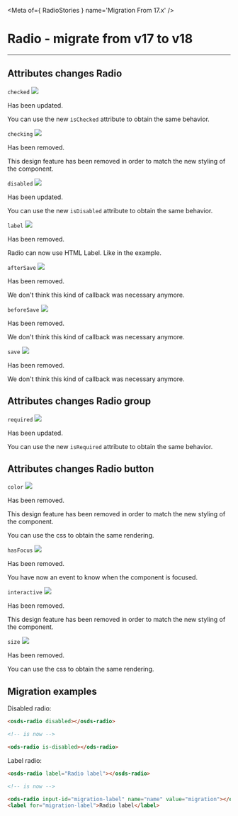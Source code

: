 
<Meta of={ RadioStories } name='Migration From 17.x' />

# Radio - migrate from v17 to v18
----

## Attributes changes Radio

`checked` <img src="https://img.shields.io/badge/updated-00FFFF" />

Has been updated.

You can use the new `isChecked` attribute to obtain the same behavior.

`checking` <img src="https://img.shields.io/badge/removed-FF0000" />

Has been removed.

This design feature has been removed in order to match the new styling of the component.

`disabled` <img src="https://img.shields.io/badge/updated-00FFFF" />

Has been updated.

You can use the new `isDisabled` attribute to obtain the same behavior.

`label` <img src="https://img.shields.io/badge/removed-FF0000" />

Has been removed.

Radio can now use HTML Label. Like in the example.

`afterSave` <img src="https://img.shields.io/badge/removed-FF0000" />

Has been removed.

We don't think this kind of callback was necessary anymore.

`beforeSave` <img src="https://img.shields.io/badge/removed-FF0000" />

Has been removed.

We don't think this kind of callback was necessary anymore.

`save` <img src="https://img.shields.io/badge/removed-FF0000" />

Has been removed.

We don't think this kind of callback was necessary anymore.

## Attributes changes Radio group

`required` <img src="https://img.shields.io/badge/updated-00FFFF" />

Has been updated.

You can use the new `isRequired` attribute to obtain the same behavior.

## Attributes changes Radio button

`color` <img src="https://img.shields.io/badge/removed-FF0000" />

Has been removed.

This design feature has been removed in order to match the new styling of the component.

You can use the css to obtain the same rendering.

`hasFocus` <img src="https://img.shields.io/badge/removed-FF0000" />

Has been removed.

You have now an event to know when the component is focused.

`interactive` <img src="https://img.shields.io/badge/removed-FF0000" />

Has been removed.

This design feature has been removed in order to match the new styling of the component.

`size` <img src="https://img.shields.io/badge/removed-FF0000" />

Has been removed.

You can use the css to obtain the same rendering.

## Migration examples

Disabled radio:
```html
<osds-radio disabled></osds-radio>

<!-- is now -->

<ods-radio is-disabled></ods-radio>
```

Label radio:
```html
<osds-radio label="Radio label"></osds-radio>

<!-- is now -->

<ods-radio input-id="migration-label" name="name" value="migration"></ods-radio>
<label for="migration-label">Radio label</label>
```
